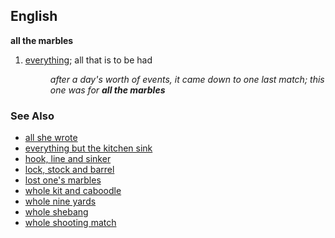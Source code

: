 ==English==
{{idiom2}}
'''all the marbles'''
# [[everything]]; all that is to be had
#: ''after a day's worth of events, it came down to one last match; this one was for '''all the marbles'''''

=== See Also ===
*[[all she wrote]]
*[[everything but the kitchen sink]]
*[[hook, line and sinker]]
*[[lock, stock and barrel]]
*[[lost one's marbles]]
*[[whole kit and caboodle]]
*[[whole nine yards]]
*[[whole shebang]]
*[[whole shooting match]]